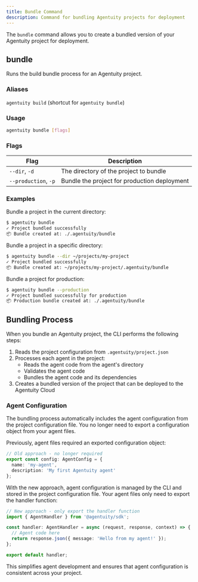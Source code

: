 ```yaml
---
title: Bundle Command
description: Command for bundling Agentuity projects for deployment
---
```


The `bundle` command allows you to create a bundled version of your Agentuity project for deployment.

## bundle

Runs the build bundle process for an Agentuity project.

### Aliases

`agentuity build` (shortcut for `agentuity bundle`)

### Usage

```bash
agentuity bundle [flags]
```

### Flags

| Flag | Description |
| ---- | ----------- |
| `--dir`, `-d` | The directory of the project to bundle |
| `--production`, `-p` | Bundle the project for production deployment |

### Examples

Bundle a project in the current directory:
```bash
$ agentuity bundle
✓ Project bundled successfully
📦 Bundle created at: ./.agentuity/bundle
```

Bundle a project in a specific directory:
```bash
$ agentuity bundle --dir ~/projects/my-project
✓ Project bundled successfully
📦 Bundle created at: ~/projects/my-project/.agentuity/bundle
```

Bundle a project for production:
```bash
$ agentuity bundle --production
✓ Project bundled successfully for production
📦 Production bundle created at: ./.agentuity/bundle
```

## Bundling Process

When you bundle an Agentuity project, the CLI performs the following steps:

1. Reads the project configuration from `.agentuity/project.json`
2. Processes each agent in the project:
   - Reads the agent code from the agent's directory
   - Validates the agent code
   - Bundles the agent code and its dependencies
3. Creates a bundled version of the project that can be deployed to the Agentuity Cloud

### Agent Configuration

The bundling process automatically includes the agent configuration from the project configuration file. You no longer need to export a configuration object from your agent files.

Previously, agent files required an exported configuration object:

```typescript
// Old approach - no longer required
export const config: AgentConfig = {
  name: 'my-agent',
  description: 'My first Agentuity agent'
};
```

With the new approach, agent configuration is managed by the CLI and stored in the project configuration file. Your agent files only need to export the handler function:

```typescript
// New approach - only export the handler function
import { AgentHandler } from '@agentuity/sdk';

const handler: AgentHandler = async (request, response, context) => {
  // Agent code here
  return response.json({ message: 'Hello from my agent!' });
};

export default handler;
```

This simplifies agent development and ensures that agent configuration is consistent across your project.
